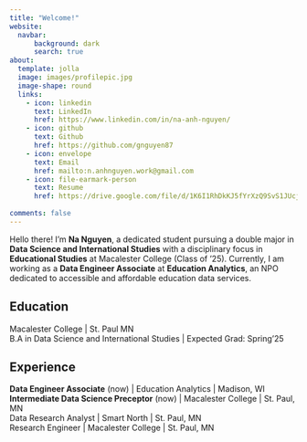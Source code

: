 ```yaml
---
title: "Welcome!"
website: 
  navbar:
      background: dark
      search: true
about:
  template: jolla
  image: images/profilepic.jpg
  image-shape: round
  links:
    - icon: linkedin
      text: LinkedIn
      href: https://www.linkedin.com/in/na-anh-nguyen/
    - icon: github
      text: Github
      href: https://github.com/gnguyen87
    - icon: envelope
      text: Email
      href: mailto:n.anhnguyen.work@gmail.com
    - icon: file-earmark-person
      text: Resume
      href: https://drive.google.com/file/d/1K6I1RhDkKJ5fYrXzQ9SvS1JUcjoqlA-O/view?usp=sharing
      
comments: false
---
```


Hello there! I'm **Na Nguyen**, a dedicated student pursuing a double major in **Data Science and International Studies** with a disciplinary focus in **Educational Studies** at Macalester College (Class of '25). Currently, I am working as a **Data Engineer Associate** at **Education Analytics**, an NPO dedicated to accessible and affordable education data services.

## Education

Macalester College \| St. Paul MN <br> B.A in Data Science and International Studies \| Expected Grad: Spring'25

## Experience

**Data Engineer Associate** (now) \| Education Analytics \| Madison, WI <br> **Intermediate Data Science Preceptor** (now) \| Macalester College \| St. Paul, MN <br> Data Research Analyst \| Smart North \| St. Paul, MN <br> Research Engineer \| Macalester College \| St. Paul, MN
